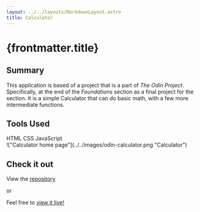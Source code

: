 ```yaml
---
layout: ../../layouts/MarkdownLayout.astro
title: Calculator
---
```



# {frontmatter.title}

## Summary

This application is based of a project that is a part of _The Odin Project_.
Specifically, at the end of the _Foundations_ section as a final project for the section.
It is a simple Calculator that can do basic math, with a few more intermediate functions.

## Tools Used

<div class="flex max-w-3xl flex-wrap justify-center gap-4">
  <SkillTag>HTML</SkillTag>
  <SkillTag>CSS</SkillTag>
  <SkillTag>JavaScript</SkillTag>
</div>

<div class="mt-8">
  !["Calculator home page"](../../images/odin-calculator.png "Calculator")
</div>

## Check it out

View the [<u>repository</u>](https://github.com/brendokht/odin-calculator)

or

Feel free to [<u>view it live!</u>](https://brendokht.github.io/odin-calculator/)
